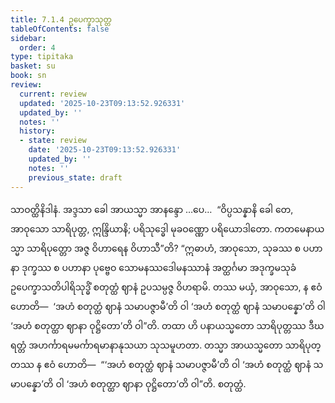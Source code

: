 ```yaml
---
title: 7.1.4 ဥပေက္ခာသုတ္တ
tableOfContents: false
sidebar:
  order: 4
type: tipitaka
basket: su
book: sn
review:
  current: review
  updated: '2025-10-23T09:13:52.926331'
  updated_by: ''
  notes: ''
  history:
  - state: review
    date: '2025-10-23T09:13:52.926331'
    updated_by: ''
    notes: ''
    previous_state: draft
---
```



<ReviewStatus review={frontmatter.review} showDetails={true} />

<HypothesisAnnotation frontmatter={frontmatter} />

<DynamicBreadcrumb />

<Division number="335" book="sn" e="ch" v="18" p="328">

<Paragraph number="1127" book="sn">
သာဝတ္ထိနိဒါနံ. အဒ္ဒသာ ခေါ အာယသ္မာ အာနန္ဒော …ပေ…  “ဝိပ္ပသန္နာနိ ခေါ တေ, အာဝုသော သာရိပုတ္တ, ဣန္ဒြိယာနိ; ပရိသုဒ္ဓေါ မုခဝဏ္ဏော ပရိယောဒါတော. ကတမေနာယသ္မာ သာရိပုတ္တော အဇ္ဇ ဝိဟာရေန ဝိဟာသီ”တိ?
</Paragraph>

<Paragraph number="1128" book="sn">
“ဣဓာဟံ, အာဝုသော, သုခဿ စ ပဟာနာ ဒုက္ခဿ စ ပဟာနာ ပုဗ္ဗေဝ သောမနဿဒေါမနဿာနံ အတ္ထင်္ဂမာ အဒုက္ခမသုခံ ဥပေက္ခာသတိပါရိသုဒ္ဓိံ စတုတ္ထံ ဈာနံ ဥပသမ္ပဇ္ဇ ဝိဟရာမိ. တဿ မယှံ, အာဝုသော, န ဧဝံ ဟောတိ—  ‘အဟံ စတုတ္ထံ ဈာနံ သမာပဇ္ဇာမီ’တိ ဝါ ‘အဟံ စတုတ္ထံ ဈာနံ သမာပန္နော’တိ ဝါ ‘အဟံ စတုတ္ထာ ဈာနာ ဝုဋ္ဌိတော’တိ ဝါ”တိ. တထာ ဟိ ပနာယသ္မတော သာရိပုတ္တဿ ဒီဃရတ္တံ အဟင်္ကာရမမင်္ကာရမာနာနုသယာ သုသမူဟတာ. တသ္မာ အာယသ္မတော သာရိပုတ္တဿ န ဧဝံ ဟောတိ—  “‘အဟံ စတုတ္ထံ ဈာနံ သမာပဇ္ဇာမီ’တိ ဝါ ‘အဟံ စတုတ္ထံ ဈာနံ သမာပန္နော’တိ ဝါ ‘အဟံ စတုတ္ထာ ဈာနာ ဝုဋ္ဌိတော’တိ ဝါ”တိ.

</Paragraph>
</Division>

<Paragraph number="1129" type="center" book="sn">
စတုတ္ထံ.
</Paragraph>